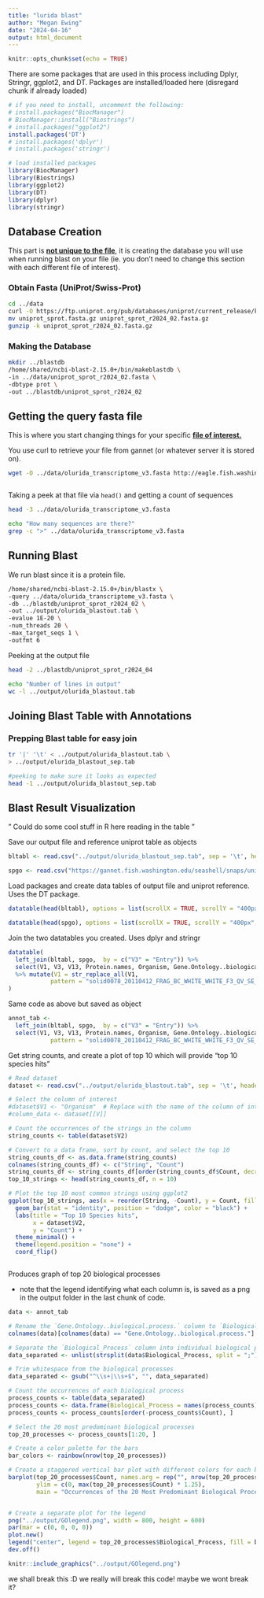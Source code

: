 ```yaml
---
title: "lurida blast"
author: "Megan Ewing"
date: "2024-04-16"
output: html_document
---
```


```r
knitr::opts_chunk$set(echo = TRUE)
```

There are some packages that are used in this process including Dplyr, Stringr, ggplot2, and DT. Packages are installed/loaded here (disregard chunk if already loaded)

```r

# if you need to install, uncomment the following: 
# install.packages("BiocManager")
# BiocManager::install("Biostrings")
# install.packages("ggplot2")
install.packages('DT')
# install.packages('dplyr')
# install.packages('stringr')

# load installed packages
library(BiocManager)
library(Biostrings)
library(ggplot2)
library(DT)
library(dplyr)
library(stringr)


```

## Database Creation

This part is [**not unique to the file**]{.underline}, it is creating the database you will use when running blast on your file (ie. you don't need to change this section with each different file of interest).

### Obtain Fasta (UniProt/Swiss-Prot)

```bash
cd ../data
curl -O https://ftp.uniprot.org/pub/databases/uniprot/current_release/knowledgebase/complete/uniprot_sprot.fasta.gz
mv uniprot_sprot.fasta.gz uniprot_sprot_r2024_02.fasta.gz
gunzip -k uniprot_sprot_r2024_02.fasta.gz
```

### Making the Database

```bash
mkdir ../blastdb
/home/shared/ncbi-blast-2.15.0+/bin/makeblastdb \
-in ../data/uniprot_sprot_r2024_02.fasta \
-dbtype prot \
-out ../blastdb/uniprot_sprot_r2024_02
```

## Getting the query fasta file

This is where you start changing things for your specific [**file of interest.**]{.underline}

You use curl to retrieve your file from gannet (or whatever server it is stored on).

```bash
wget -O ../data/olurida_transcriptome_v3.fasta http://eagle.fish.washington.edu/cnidarian/Olurida_transcriptome_v3.fasta

```

```         
```

Taking a peek at that file via `head()` and getting a count of sequences

```bash

head -3 ../data/olurida_transcriptome_v3.fasta

```

```bash

echo "How many sequences are there?"
grep -c ">" ../data/olurida_transcriptome_v3.fasta

```

## Running Blast

We run blast since it is a protein file.

```bash

/home/shared/ncbi-blast-2.15.0+/bin/blastx \
-query ../data/olurida_transcriptome_v3.fasta \
-db ../blastdb/uniprot_sprot_r2024_02 \
-out ../output/olurida_blastout.tab \
-evalue 1E-20 \
-num_threads 20 \
-max_target_seqs 1 \
-outfmt 6

```

Peeking at the output file

```bash
head -2 ../blastdb/uniprot_sprot_r2024_04
```

```bash
echo "Number of lines in output"
wc -l ../output/olurida_blastout.tab
```

## Joining Blast Table with Annotations

### Prepping Blast table for easy join

```bash

tr '|' '\t' < ../output/olurida_blastout.tab \
> ../output/olurida_blastout_sep.tab

#peeking to make sure it looks as expected
head -1 ../output/olurida_blastout_sep.tab


```

## Blast Result Visualization

" Could do some cool stuff in R here reading in the table "

Save our output file and reference uniprot table as objects

```r

bltabl <- read.csv("../output/olurida_blastout_sep.tab", sep = '\t', header = FALSE)

spgo <- read.csv("https://gannet.fish.washington.edu/seashell/snaps/uniprot_table_r2023_01.tab", sep = '\t', header = TRUE)

```

Load packages and create data tables of output file and uniprot reference. Uses the DT package.

```r

datatable(head(bltabl), options = list(scrollX = TRUE, scrollY = "400px", scrollCollapse = TRUE, paging = FALSE))
```

```r
datatable(head(spgo), options = list(scrollX = TRUE, scrollY = "400px", scrollCollapse = TRUE, paging = FALSE))
```

Join the two datatables you created. Uses dplyr and stringr

```r

datatable(
  left_join(bltabl, spgo,  by = c("V3" = "Entry")) %>%
  select(V1, V3, V13, Protein.names, Organism, Gene.Ontology..biological.process., Gene.Ontology.IDs) 
  %>% mutate(V1 = str_replace_all(V1, 
            pattern = "solid0078_20110412_FRAG_BC_WHITE_WHITE_F3_QV_SE_trimmed", replacement = "Ab"))
)

```

Same code as above but saved as object

```r

annot_tab <-
  left_join(bltabl, spgo,  by = c("V3" = "Entry")) %>%
  select(V1, V3, V13, Protein.names, Organism, Gene.Ontology..biological.process., Gene.Ontology.IDs) %>% mutate(V1 = str_replace_all(V1, 
            pattern = "solid0078_20110412_FRAG_BC_WHITE_WHITE_F3_QV_SE_trimmed", replacement = "Ab"))

```

Get string counts, and create a plot of top 10 which will provide "top 10 species hits"

```r

# Read dataset
dataset <- read.csv("../output/olurida_blastout.tab", sep = '\t', header = FALSE)  # Replace with the path to your dataset

# Select the column of interest
#dataset$V1 <- "Organism"  # Replace with the name of the column of interest
#column_data <- dataset[[V]]

# Count the occurrences of the strings in the column
string_counts <- table(dataset$V2)

# Convert to a data frame, sort by count, and select the top 10
string_counts_df <- as.data.frame(string_counts)
colnames(string_counts_df) <- c("String", "Count")
string_counts_df <- string_counts_df[order(string_counts_df$Count, decreasing = TRUE), ]
top_10_strings <- head(string_counts_df, n = 10)

# Plot the top 10 most common strings using ggplot2
ggplot(top_10_strings, aes(x = reorder(String, -Count), y = Count, fill = String)) +
  geom_bar(stat = "identity", position = "dodge", color = "black") +
  labs(title = "Top 10 Species hits",
       x = dataset$V2,
       y = "Count") +
  theme_minimal() +
  theme(legend.position = "none") +
  coord_flip()



```

Produces graph of top 20 biological processes

-   note that the legend identifying what each column is, is saved as a png in the output folder in the last chunk of code.

```r
data <- annot_tab

# Rename the `Gene.Ontology..biological.process.` column to `Biological_Process`
colnames(data)[colnames(data) == "Gene.Ontology..biological.process."] <- "Biological_Process"

# Separate the `Biological_Process` column into individual biological processes
data_separated <- unlist(strsplit(data$Biological_Process, split = ";"))

# Trim whitespace from the biological processes
data_separated <- gsub("^\\s+|\\s+$", "", data_separated)

# Count the occurrences of each biological process
process_counts <- table(data_separated)
process_counts <- data.frame(Biological_Process = names(process_counts), Count = as.integer(process_counts))
process_counts <- process_counts[order(-process_counts$Count), ]

# Select the 20 most predominant biological processes
top_20_processes <- process_counts[1:20, ]

# Create a color palette for the bars
bar_colors <- rainbow(nrow(top_20_processes))

# Create a staggered vertical bar plot with different colors for each bar
barplot(top_20_processes$Count, names.arg = rep("", nrow(top_20_processes)), col = bar_colors,
        ylim = c(0, max(top_20_processes$Count) * 1.25),
        main = "Occurrences of the 20 Most Predominant Biological Processes", xlab = "Biological Process", ylab = "Count")


# Create a separate plot for the legend
png("../output/GOlegend.png", width = 800, height = 600)
par(mar = c(0, 0, 0, 0))
plot.new()
legend("center", legend = top_20_processes$Biological_Process, fill = bar_colors, cex = 1, title = "Biological Processes")
dev.off()
```

```r
knitr::include_graphics("../output/GOlegend.png")
```


we shall break this :D
we really will break this code! 
maybe we wont break it?

